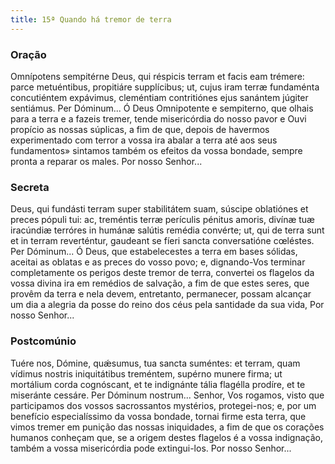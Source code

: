 ```yaml
---
title: 15ª Quando há tremor de terra
---
```


### Oração

<div class="side-by-side not-content">
  <span>
    Omnípotens sempitérne Deus, qui réspicis terram et facis eam trémere: parce metuéntibus,
    propitiáre supplícibus; ut, cujus iram terræ fundaménta concutiéntem expávimus, cleméntiam
    contritiónes ejus sanántem júgiter sentiámus. Per Dóminum...
  </span>
  <span>
    Ó Deus Omnipotente e sempiterno, que olhais para a terra e a fazeis tremer, tende misericórdia
    do nosso pavor e Ouvi propício as nossas súplicas, a fim de que, depois de havermos
    experimentado com terror a vossa ira abalar a terra até aos seus fundamentos» sintamos também os
    efeitos da vossa bondade, sempre pronta a reparar os males. Por nosso Senhor...
  </span>
</div>

### Secreta

<div class="side-by-side not-content">
  <span>
    Deus, qui fundásti terram super stabilitátem suam, súscipe oblatiónes et preces pópuli tui: ac,
    treméntis terræ perículis pénitus amoris, divínæ tuæ iracúndiæ terróres in humánæ salútis
    remédia convérte; ut, qui de terra sunt et in terram reverténtur, gaudeant se fíeri sancta
    conversatióne cœléstes. Per Dóminum...
  </span>
  <span>
    Ó Deus, que estabelecestes a terra em bases sólidas, aceitai as oblatas e as preces do vosso
    povo; e, dignando-Vos terminar completamente os perigos deste tremor de terra, convertei os
    flagelos da vossa divina ira em remédios de salvação, a fim de que estes seres, que provêm da
    terra e nela devem, entretanto, permanecer, possam alcançar um dia a alegria da posse do reino
    dos céus pela santidade da sua vida, Por nosso Senhor...
  </span>
</div>

### Postcomúnio

<div class="side-by-side not-content">
  <span>
    Tuére nos, Dómine, quǽsumus, tua sancta suméntes: et terram, quam vídimus nostris iniquitátibus
    treméntem, supérno munere firma; ut mortálium corda cognóscant, et te indignánte tália flagélla
    prodíre, et te miseránte cessáre. Per Dóminum nostrum...
  </span>
  <span>
    Senhor, Vos rogamos, visto que participamos dos vossos sacrossantos mystérios, protegei-nos; e,
    por um benefício especialíssimo da vossa bondade, tornai firme esta terra, que vimos tremer em
    punição das nossas iniquidades, a fim de que os corações humanos conheçam que, se a origem
    destes flagelos é a vossa indignação, também a vossa misericórdia pode extingui-los. Por nosso
    Senhor...
  </span>
</div>
